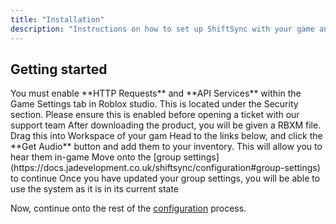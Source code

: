 ```yaml
---
title: "Installation"
description: "Instructions on how to set up ShiftSync with your game and organisation. Follow for step by step details on how to install the system correctly"
---
```


## Getting started

<Note>
  You must enable **HTTP Requests** and **API Services** within the Game Settings tab in Roblox studio. This is located under the Security section. Please ensure this is enabled before opening a ticket with our support team
</Note>

<Steps>
  <Step title="Drag and drop the .RBXM ShiftSync file into workspace">
    After downloading the product, you will be given a RBXM file. Drag this into Workspace of your gam
  </Step>
  <Step title="Get the sound effects">
    Head to the links below, and click the **Get Audio** button and add them to your inventory. This will allow you to hear them in-game
  </Step>
  <Step title="Configure your group and role settings">
    Move onto the [group settings](https://docs.jadevelopment.co.uk/shiftsync/configuration#group-settings) to continue
  </Step>
  <Step title="All done!">
    Once you have updated your group settings, you will be able to use the system as it is in its current state
  </Step>
</Steps>

Now, continue onto the rest of the [configuration](https://docs.jadevelopment.co.uk/shiftsync/configuration) process.
